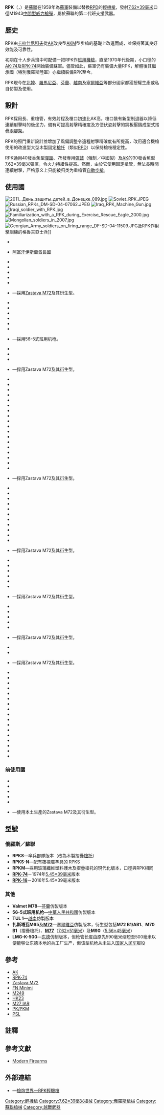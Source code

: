 {{noteTA
|G1=軍事
|G2=長度單位
|G3=Firearms
}}
{{Infobox Weapon
|name= RPK<br />{{lang|ru|РПК}}
|image= File:Machine_Gun_RPK.jpg
|image_size= 300px
|caption=
|origin= {{flagcountry|Soviet Union}}
|type=[[輕機槍|輕機槍]]
<!-- 種類選擇 -->
|is_ranged=yes
|is_bladed=
|is_explosive=
|is_artillery=
|is_vehicle=
|is_missile=
|is_UK=
<!-- 服役記錄 -->
|service= 1961年－
|used_by= [[俄羅斯|俄羅斯]]／[[蘇聯|蘇聯]]、[[波蘭|波蘭]]、<br />[[羅馬尼亞|羅馬尼亞]]、[[南斯拉夫|南斯拉夫]]、<br />[[東德|東德]]、[[北越|北越]]
|wars= [[越南戰爭|越南戰爭]]<br/>[[寮國內戰|寮國內戰]]<br/>[[柬埔寨內戰|柬埔寨內戰]]<br/>[[柬越戰爭|柬越戰爭]]<br/>[[六日戰爭|六日戰爭]]<br>[[柬越戰爭|柬越戰爭]]<br>[[贖罪日戰爭|贖罪日戰爭]]<br>[[安哥拉內戰|安哥拉內戰]]<br>[[黎巴嫩內戰|黎巴嫩內戰]]<br>[[乍得－利比亞衝突|乍得－利比亞衝突]]<br>[[歐加登戰爭|歐加登戰爭]]<br>[[羅德西亞叢林戰爭|羅德西亞叢林戰爭]]<br/>[[阿富汗戰爭_(1978年至今)|阿富汗內戰]]<br/>[[中越戰爭|中越戰爭]]<br/>[[阿富汗戰爭_(1979年)|1979年阿富汗戰爭]]<br/>[[薩爾瓦多內戰|薩爾瓦多內戰]]<br/>[[两伊战争|两伊战争]]<br/>[[兩山戰役|兩山戰役]]<br/>{{tsl|en|1982 Ethiopian–Somali Border War|1982年埃塞俄比亞－索馬里邊境戰爭}}<br>[[第二次蘇丹內戰|第二次蘇丹內戰]]<br/>{{tsl|en|South Lebanon conflict (1985–2000)|黎巴嫩南部衝突}}<br/>[[納戈爾諾-卡拉巴赫戰爭|納戈爾諾-卡拉巴赫戰爭]]<br/>[[喬治亞－奧塞提亞衝突|格魯吉亞－奥塞梯衝突]]<br/>[[阿爾及利亞內戰|阿爾及利亞內戰]]<br/>[[海灣戰爭|海灣戰爭]]<br/>[[格魯吉亞內戰|格魯吉亞內戰]]<br/>[[第一次南奧塞提亞戰爭|1991年南奥塞梯戰爭]]<br/>[[第一次車臣戰爭|第一次車臣戰爭]]<br/>[[奥塞梯－印古什戰爭|奥塞梯－印古什戰爭]]<br/>[[塔吉克內戰|塔吉克內戰]]<br/>[[1992年阿布哈茲戰爭|1992年阿布哈茲戰爭]]<br/>[[聶斯特河沿岸戰爭|聶斯特河沿岸戰爭]]<br/>[[索马里内战|索马里内战]]<br/>[[南斯拉夫內戰|南斯拉夫內戰]]<br/>[[克羅埃西亞獨立戰爭|克羅埃西亞獨立戰爭]]<br/>[[波士尼亞戰爭|波士尼亞戰爭]]<br/>[[第二次車臣戰爭|第二次車臣戰爭]]<br>[[1998年阿布哈茲戰爭|1998年阿布哈茲戰爭]]<br/>[[科索沃戰爭|科索沃戰爭]]<br>[[達吉斯坦戰爭|達吉斯坦戰爭]]<br/>[[阿富汗戰爭_(2001年)|2001年阿富汗戰爭]]<br/>[[伊拉克战争|伊拉克战争]]<br/>[[泰柬边境争端|泰柬边境争端]]<br/>[[2008年南奥塞梯戰爭|2008年南奥塞梯戰爭]]<br/>[[博科聖地叛亂|博科聖地叛亂]]<br/>[[北高加索叛亂|北高加索叛亂]]<br/>[[2011年利比亚内战|2011年利比亚内战]]<br/>[[叙利亚内战|叙利亚内战]]<br/>[[伊拉克内战|伊拉克内战]]<br/>[[马里北部冲突|马里北部冲突]]<br/>[[南蘇丹內戰|南蘇丹內戰]]<br/>[[顿巴斯战争|顿巴斯战争]]<br/>[[第二次利比亞內戰|第二次利比亞內戰]]<br/>[[也门内战_(2014年至今)|也门内战 (2014年至今)]]<br/>其他
<!-- 生產歷史 -->
|designer= [[米哈伊爾·季莫費耶維奇·卡拉什尼科夫|米哈伊爾·季莫費耶維奇·卡拉什尼科夫]]
|design_date=1961年
|manufacturer={{tsl|ru|Вятско-Полянский машиностроительный завод|維亞茨基耶波利亞內機器製造廠}}（莫洛工廠）
|unit_cost=
|production_date=1961－1978年（蘇聯）
|number= 
|variants= RPKS、RPKN、[[RPK-74輕機槍|RPK-74]]
<!-- 基本規格 -->
|spec_label=
|weight= 4.8公斤（RPK）<br />5.1公斤（RPKS）
|length= 1,040毫米（40.94寸）
|part_length= 590毫米（23.22寸）
|width= 
|height= 
|diameter= 
|crew=
<!-- 投射武器規格 --> 
|cartridge= [[7.62×39mm|7.62×39毫米]]（M1943）
|caliber= 7.62毫米
|action= [[氣動式|長行程導氣式活塞]]、[[轉拴式槍栓|轉拴式槍栓]]
|mode= 半自動、全自動，可[[擊發調變槍械|選射]]
|rate= 600發／分鐘
|velocity= 745米／秒
|range= 
|max_range= 1,000[[米_(單位)|米]]
|feed= 已列入裝備
* 30、40發[[彈匣|彈匣]]
* 75、100發[[彈鼓|彈鼓]]
未列入裝備
* 60、100發彈匣<ref name="gun-world">[http://pewpewpew.work/russain/kalash/acces/mags.htm 槍炮世界—卡拉什尼科夫系列彈匣]</ref>
|sights= 缺口式照門
}}

'''RPK'''（{{lang-ru|Ручной пулемёт Калашникова}}，'''{{lang|ru|РПК}}'''）是[[蘇聯|蘇聯]]在1959年為[[蘇軍|蘇軍]]裝備以替換[[RPD輕機槍|RPD]]的[[輕機槍|輕機槍]]，發射[[7.62×39mm|7.62×39毫米]]口徑M1943[[中間型威力槍彈|中間型威力槍彈]]，屬於蘇聯的第二代班支援武器。

== 歷史 ==
RPK由[[米哈伊爾·季莫費耶維奇·卡拉什尼科夫|卡拉什尼科夫]]從[[AK-47突擊步槍|AK]]改良型[[AKM突擊步槍|AKM]]型步槍的基礎上改進而成，並保持著其良好效能及可靠性。

初期在十人步兵班中可配備一把RPK作[[輕機槍|班用機槍]]，直至1970年代後期，小口徑的[[AK-74突擊步槍|AK-74]]及[[RPK-74輕機槍|RPK-74]]開始裝備蘇軍。儘管如此，蘇軍仍有裝備大量RPK，解體後其繼承國（特別俄羅斯陸軍）亦繼續裝備RPK至今。

RPK現今在[[北韓|北韓]]、[[羅馬尼亞|羅馬尼亞]]、[[芬蘭|芬蘭]]、[[越南|越南]]及[[塞爾維亞|塞爾維亞]]等部分國家都獲授權生產或私自仿製及使用。

== 設計 ==
RPK採用長、重槍管，有效射程及槍口初速比AK高，槍口裝有新型制退器以降低連續射擊時的後坐力，備有可提高射擊精確度及方便伏姿射擊的鋼板壓鑄成型式摺疊[[兩腳架|兩腳架]]。

RPK的照門重新設計並增加了風偏調整令遠程射擊精確度有所提高，改用適合機槍使用的改進型大型木製固定[[槍托|槍托]]（類似[[RPD輕機槍|RPD]]）以保持槍枝穩定性。

RPK通用40發香蕉型[[彈匣|彈匣]]、75發專用[[彈鼓|彈鼓]]（俄制／中國製）及[[AK-47突擊步槍|AK]]的30發香蕉型7.62×39毫米彈匣，令火力持續性提高。然而，由於它使用固定槍管，無法長時間連續射擊，严格意义上只能被归类为重槍管[[自動步槍|自動步槍]]。

== 使用國 ==
[[File:2011._День_защиты_детей_в_Донецке_089.jpg|thumb]]
[[File:Soviet_RPK.JPEG|thumb]]
[[File:Russian_RPKs_DM-SD-04-07062.JPEG|right]]
[[File:Iraq_RPK_Machine_Gun.jpg|right]]
[[File:Iraqi_soldier_with_RPK.jpg|right]]
[[File:Familiarization_with_a_RPK_during_Exercise_Rescue_Eagle_2000.jpg|right]]
[[File:Mongolian_soldiers_in_2007.jpg|right]]
[[File:Georgian_Army_soldiers_on_firing_range_DF-SD-04-11509.JPG|right]]及RPK作射擊訓練的格魯吉亞士兵]]

* {{flag|Abkhazia}}
* {{flagicon|Islamic Emirate of Afghanistan}} [[阿富汗伊斯蘭酋長國|阿富汗伊斯蘭酋長國]]
* {{flag|Albania}}
* {{flag|Algeria}}
* {{flag|Armenia}}
* {{flag|Azerbaijan}}
* {{flag|Belarus}}
* {{flag|Bosnia and Herzegovina}}—採用[[扎斯塔瓦M72輕機槍|Zastava M72]]及其衍生型。
* {{flag|Bulgaria}}
* {{flag|Cambodia}}
* {{flag|Cameroon}}
* {{flag|Cape Verde}}
* {{flag|Central African Republic}}
* {{flag|Chad}}
* {{flag|PRC}}—採用56-5式班用机枪。
* {{flag|Colombia}}
* {{flag|Comoros}}
* {{flag|Congo}}
* {{flag|Croatia}}—採用Zastava M72及其衍生型。
* {{flag|Cuba}}
* {{flag|Democratic Republic of Congo}}
* {{flag|Djibouti}}
* {{flag|Donetsk People's Republic}}
* {{flag|Egypt}}
* {{flag|Equatorial Guinea}}
* {{flag|Estonia}}
* {{flag|Ethiopia}}
* {{flag|Fiji}}
* {{flag|Georgia}}
* {{flag|Ghana}}
* {{flag|Guinea-Bissau}}
* {{flag|Hungary}}
* {{flag|Iran}}
* {{flag|Iraq}}
* {{flag|Iraqi Kurdistan}}
* {{flag|Israel}}
* {{flag|Kazakhstan}}
* {{flag|Kosovo}}—採用Zastava M72及其衍生型。
* {{flag|Kyrgyzstan}}
* {{flag|Latvia}}
* {{flag|Lebanon}}
* {{flag|Libya}}
* {{flag|Lithuania}}
* {{flag|Lugansk People's Republic}}
* {{flag|Malaysia}}
* {{flag|Mali}}
* {{flag|Malta}}
* {{flag|Moldova}}
* {{flag|Mongolia}}
* {{flag|Montenegro}}—採用Zastava M72及其衍生型。
* {{flag|Morocco}}
* {{flag|Mozambique}}
* {{flag|Namibia}}
* {{flag|Nicaragua}}
* {{flag|Nigeria}}
* {{flag|North Korea}}
* {{flag|North Macedonia}}—採用Zastava M72及其衍生型。
* {{flag|Pakistan}}
* {{flag|Panama}}
* {{flag|Poland}}
* {{flag|Romania}}
* {{flag|Russian Federation}}
* {{flag|Serbia}}—採用Zastava M72及其衍生型。
* {{flag|Seychelles}}
* {{flag|Sierra Leone}}
* {{flag|Slovenia}}—採用Zastava M72及其衍生型。
* {{flag|Somalia}}
* {{flag|South Ossetia}}
* {{flag|South Sudan}}
* {{flag|Sudan}}
* {{flag|Syria}}
* {{flag|Tajikistan}}
* {{flag|Tanzania}}
* {{flag|Turkey}}
* {{flag|Turkmenistan}}
* {{flag|Uganda}}
* {{flag|Ukraine}}
* {{flag|Uzbekistan}}
* {{flag|Venezuela}}
* {{flag|Vietnam}}
* {{flag|Yemen}}
* {{flag|Zambia}}
* {{flag|Zimbabwe}}

=== 前使用國 ===
* {{flag|Islamic Republic of Afghanistan}}
* {{flag|DDR}}
* {{flag|Libyan Arab Jamahiriya}}
* {{flag|Rhodesia}}
* {{flag|Soviet Union}}
* {{flag|Socialist Federal Republic of Yugoslavia}} —使用本土生產的Zastava M72及其衍生型。

== 型號 ==
=== 俄羅斯／蘇聯 ===
* '''RPKS'''—傘兵部隊版本（改為木製摺疊[[槍托|槍托]]）
* '''RPKS-N'''—配有夜視瞄準具的 RPKS
* '''RPKM'''—採用玻璃纖維塑料護木及摺疊槍托的現代化版本，口徑與RPK相同
* '''[[RPK-74輕機槍|RPK-74]]'''－1974年[[5.45×39mm|5.45×39毫米]]版本
* '''[[RPK-16輕機槍|RPK-16]]'''－2016年5.45×39毫米版本

=== 其他 ===
* '''Valmet M78'''—[[芬蘭|芬蘭]]仿製版本
* '''56-5式班用机枪'''—[[中華人民共和國|中華人民共和國]]仿製版本
* '''TUL 1'''—[[越南|越南]]仿製版本
* '''扎斯塔瓦M65'''及'''[[扎斯塔瓦M72輕機槍|M72]]'''—[[塞爾維亞|塞爾維亞]]仿製版本，衍生型包括'''M72 B1/AB1'''、'''M70 B1'''（摺疊槍托）、'''[[扎斯塔瓦M77輕機槍|M77]]'''（[[7.62×51mm_NATO|7.62×51毫米]]）及'''M90'''（[[5.56×45mm_NATO|5.56×45毫米]]）
* '''LMG-K-500'''—[[东德|东德]]仿制版本，但枪管长度由原先590毫米缩短至500毫米以便能够让东德本地的兵工厂生产，但该型机枪从未进入[[国家人民军|国家人民军]]服役

== 參考 ==
{{div col|cols=2}}
* [[AK-47突擊步槍|AK]]
* [[RPK-74輕機槍|RPK-74]]
* [[扎斯塔瓦M72輕機槍|Zastava M72]]
* [[FN_Minimi輕機槍|FN Minimi]]
* [[M249班用自動武器|M249]]
* [[HK23輕機槍|HK23]]
* [[HK_M27步兵自動步槍|M27 IAR]]
* [[PK通用機槍|PK/PKM]]
* [[PSL狙擊步槍|PSL]]
{{div col end}}

==註釋==
{{reflist}}

== 參考文獻 ==
{{commons|RPK}}
{{refbegin}}
* [https://web.archive.org/web/20070701112816/http://world.guns.ru/machine/mg15-e.htm Modern Firearms]
{{refend}}

== 外部連結 ==
* {{zh icon}}—[http://pewpewpew.work/russain/kalash/ak/rpk.htm 槍炮世界—RPK輕機槍]{{Wayback|url=http://pewpewpew.work/russain/kalash/ak/rpk.htm |date=20200613094607 }}

{{AK槍族}}
{{蘇聯及俄羅斯在二戰後研製的輕兵器}}
{{現代俄羅斯軍隊單兵武器及彈藥}}
{{現代烏克蘭軍隊武器及彈藥}}

[[Category:輕機槍|Category:輕機槍]]
[[Category:7.62×39毫米槍械|Category:7.62×39毫米槍械]]
[[Category:俄羅斯槍械|Category:俄羅斯槍械]]
[[Category:蘇聯槍械|Category:蘇聯槍械]]
[[Category:越戰武器|Category:越戰武器]]